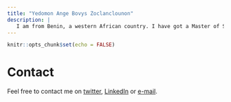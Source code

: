 ```yaml
---
title: "Yedomon Ange Bovys Zoclanclounon"
description: |
   I am from Benin, a western African country. I have got a Master of Science degree in plant pathology and crop protection from the University of Cheikh Anta Diop of Dakar. I am currently doing a Ph.D. at Jeonbuk National University in the Republic of South Korea. My previous work focused on the identification of promising pearl millet genotypes that harbour resistance against downy mildew [Sclerospora graminicola (Sacc.) J. Schröt., (1886)]. Now I am working in plant genomics domain with a focus on high-quality genome construction of both wild and cultivated sesame. My work is highly dominated by bioinformatics. I love playing with the programming languages such as perl, java with a great interest on R.
---
```


```r
knitr::opts_chunk$set(echo = FALSE)
```


# Contact

Feel free to contact me on [twitter](https://twitter.com/AngeBovys27), [LinkedIn](https://www.linkedin.com/in/yedomon-ange-bovys-zoclanclounon-660a1755/) or [e-mail](angez9914@gmail.com).

